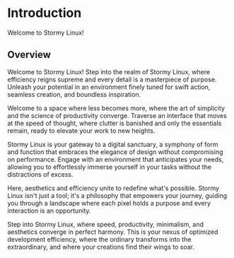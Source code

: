 # Introduction
 
Welcome to Stormy Linux!

## Overview

Welcome to Stormy Linux!
Step into the realm of Stormy Linux, where efficiency reigns supreme and every detail is a masterpiece of purpose. Unleash your potential in an environment finely tuned for swift action, seamless creation, and boundless inspiration.

Welcome to a space where less becomes more, where the art of simplicity and the science of productivity converge. Traverse an interface that moves at the speed of thought, where clutter is banished and only the essentials remain, ready to elevate your work to new heights.

Stormy Linux is your gateway to a digital sanctuary, a symphony of form and function that embraces the elegance of design without compromising on performance. Engage with an environment that anticipates your needs, allowing you to effortlessly immerse yourself in your tasks without the distractions of excess.

Here, aesthetics and efficiency unite to redefine what's possible. Stormy Linux isn't just a tool; it's a philosophy that empowers your journey, guiding you through a landscape where each pixel holds a purpose and every interaction is an opportunity.

Step into Stormy Linux, where speed, productivity, minimalism, and aesthetics converge in perfect harmony. This is your nexus of optimized development efficiency, where the ordinary transforms into the extraordinary, and where your creations find their wings to soar.
